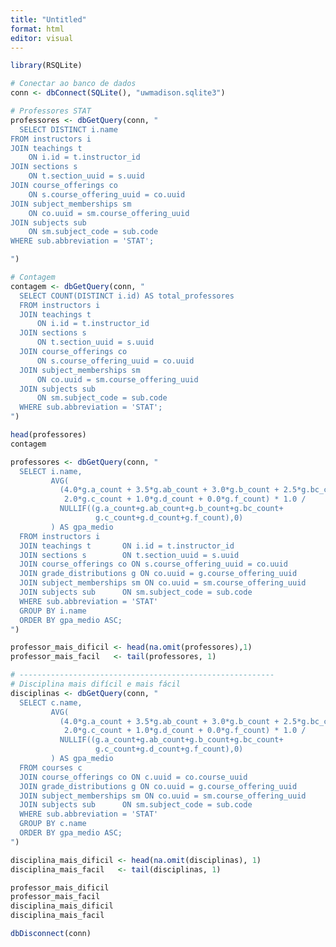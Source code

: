 ---
title: "Untitled"
format: html
editor: visual
---

```{r}
library(RSQLite)

# Conectar ao banco de dados
conn <- dbConnect(SQLite(), "uwmadison.sqlite3")
```

```{r}

# Professores STAT
professores <- dbGetQuery(conn, "
  SELECT DISTINCT i.name
FROM instructors i
JOIN teachings t 
    ON i.id = t.instructor_id
JOIN sections s 
    ON t.section_uuid = s.uuid
JOIN course_offerings co 
    ON s.course_offering_uuid = co.uuid
JOIN subject_memberships sm 
    ON co.uuid = sm.course_offering_uuid
JOIN subjects sub 
    ON sm.subject_code = sub.code
WHERE sub.abbreviation = 'STAT';

")

# Contagem
contagem <- dbGetQuery(conn, "
  SELECT COUNT(DISTINCT i.id) AS total_professores
  FROM instructors i
  JOIN teachings t 
      ON i.id = t.instructor_id
  JOIN sections s 
      ON t.section_uuid = s.uuid
  JOIN course_offerings co 
      ON s.course_offering_uuid = co.uuid
  JOIN subject_memberships sm 
      ON co.uuid = sm.course_offering_uuid
  JOIN subjects sub 
      ON sm.subject_code = sub.code
  WHERE sub.abbreviation = 'STAT';
")

head(professores)
contagem


```

```{r}
professores <- dbGetQuery(conn, "
  SELECT i.name,
         AVG(
           (4.0*g.a_count + 3.5*g.ab_count + 3.0*g.b_count + 2.5*g.bc_count +
            2.0*g.c_count + 1.0*g.d_count + 0.0*g.f_count) * 1.0 /
           NULLIF((g.a_count+g.ab_count+g.b_count+g.bc_count+
                   g.c_count+g.d_count+g.f_count),0)
         ) AS gpa_medio
  FROM instructors i
  JOIN teachings t       ON i.id = t.instructor_id
  JOIN sections s        ON t.section_uuid = s.uuid
  JOIN course_offerings co ON s.course_offering_uuid = co.uuid
  JOIN grade_distributions g ON co.uuid = g.course_offering_uuid
  JOIN subject_memberships sm ON co.uuid = sm.course_offering_uuid
  JOIN subjects sub      ON sm.subject_code = sub.code
  WHERE sub.abbreviation = 'STAT'
  GROUP BY i.name
  ORDER BY gpa_medio ASC;
")

professor_mais_dificil <- head(na.omit(professores),1)
professor_mais_facil   <- tail(professores, 1)


```

```{r}
# ---------------------------------------------------------
# Disciplina mais difícil e mais fácil
disciplinas <- dbGetQuery(conn, "
  SELECT c.name,
         AVG(
           (4.0*g.a_count + 3.5*g.ab_count + 3.0*g.b_count + 2.5*g.bc_count +
            2.0*g.c_count + 1.0*g.d_count + 0.0*g.f_count) * 1.0 /
           NULLIF((g.a_count+g.ab_count+g.b_count+g.bc_count+
                   g.c_count+g.d_count+g.f_count),0)
         ) AS gpa_medio
  FROM courses c
  JOIN course_offerings co ON c.uuid = co.course_uuid
  JOIN grade_distributions g ON co.uuid = g.course_offering_uuid
  JOIN subject_memberships sm ON co.uuid = sm.course_offering_uuid
  JOIN subjects sub      ON sm.subject_code = sub.code
  WHERE sub.abbreviation = 'STAT'
  GROUP BY c.name
  ORDER BY gpa_medio ASC;
")

disciplina_mais_dificil <- head(na.omit(disciplinas), 1)
disciplina_mais_facil   <- tail(disciplinas, 1)
```

```{r}
professor_mais_dificil
professor_mais_facil
disciplina_mais_dificil
disciplina_mais_facil
```


```{r}
dbDisconnect(conn)

```


